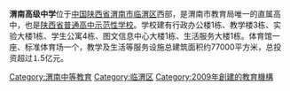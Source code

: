 {{Unreferenced|time=2020-08-25T11:33:54+00:00}}
{{Infobox School
| name =渭南高级中学
| other_name =渭高 喂羔
| image = 
| motto ='''追求卓越'''
| established =2009年
| type =公立
| principal =姜小卫
| faculty =
| students =
| address =[[陕西省|陕西省]][[渭南市|渭南市]][[临渭区|临渭区]]
| tel =
| fax =
| mail =
| website =[http://www.wngjzx.com 渭南高级中学网站]
}}
'''渭南高级中学'''位于[[中国|中国]][[陕西省|陕西省]][[渭南市|渭南市]][[临渭区|临渭区]]西部，是渭南市教育局唯一的直属高中，也是[[陕西省普通高中示范性学校列表|陕西省普通高中示范性学校]]。学校建有行政办公楼1栋、教学楼3栋、实验大楼1栋、学生公寓4栋、图文信息中心大楼1栋、生活服务大楼1栋。体育馆一座、标准体育场一个，教学及生活等服务设施总建筑面积约77000平方米，总投资超过⒈5亿元。


{{陕西教育小作品}}
{{陕西省普通高中示范性学校}}

[[Category:渭南中等教育|Category:渭南中等教育]]
[[Category:临渭区|Category:临渭区]]
[[Category:2009年創建的教育機構|Category:2009年創建的教育機構]]
{{seni-stub}}